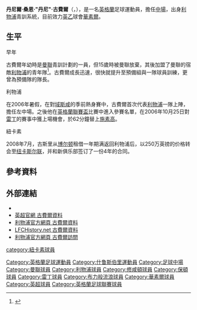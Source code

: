 {{noteta|G1=EPL
|G2=liverpoolfc
|T=zh-hans:丹尼·格思里;zh-hk:丹尼·古費爾;zh-tw:丹尼·格思里;
|1=zh-hans:格思里;zh-hk:古費爾;zh-tw:格思里;
|2=zh-hans:肖恩;zh-hk:桑恩;zh-tw:肖恩;
}}
{{Infobox football biography 2
| playername = 丹尼·古費爾<br>''Danny Guthrie''
| image = [[File:Danny_Guthrie_v_Ipswich.jpg|150px]]
| fullname = 丹尼爾·桑恩·古費爾<br> Daniel Sean Guthrie
| height = {{height|ft=5|in=7}}
| dateofbirth = {{birth date and age|1987|4|18}}
| cityofbirth = [[舒茲伯利|舒茲伯利]]
| countryofbirth = [[英格蘭|英格蘭]]
| currentclub = [[沃爾索爾足球俱樂部|華素爾]]
| clubnumber = 16
| position = [[中場|中場]]
| youthyears1 = 2000−2002
| youthclubs1 = [[曼聯|曼聯]]
| youthyears2 = 2002−2005
| youthclubs2 = [[利物浦足球俱乐部|利物浦]]
| years1 = 2005−2008
| clubs1 = [[利物浦足球俱乐部|利物浦]]
| caps1 = 3
| goals1 = 0
| years2 = 2007
| clubs2 = → [[修咸頓足球會|修咸頓]]
| caps2 = 10
| goals2 = 0
| years3 = 2007−2008
| clubs3 = → [[保頓足球會|保頓]]
| caps3 = 25
| goals3 = 0
| years4 = 2008−2012
| clubs4 = [[纽卡斯尔联足球俱乐部|纽卡斯尔联]]
| caps4 = 92
| goals4 = 7
| years5 = 2012−2015
| clubs5 = [[雷丁足球俱乐部|雷丁]]
| caps5 = 54
| goals5 = 5
| years6 = 2015−2017
| clubs6 = [[布莱克本流浪者足球俱乐部|布力般流浪]]
| caps6 = 40
| goals6 = 1
| years7 = 2018
| clubs7 = 米特拉庫卡
| caps7 = 30
| goals7 = 2
| years8 = 2019−
| clubs8 = [[沃爾索爾足球俱樂部|華素爾]]
| caps8 = 35
| goals8 = 1
| nationalyears1 = 2002-2003
| nationalteam1 = [[英格蘭16歲以下足球代表隊|英格蘭U16]]
| nationalcaps1 = 4
| nationalgoals1 = 0
| club-update = 2021年1月11日 (一) 08:13 (UTC)
| nationalteam-update = 2014年9月22日 (一) 08:13 (UTC)
}}
'''丹尼爾·桑恩·"丹尼"·古費爾'''（{{lang-en|'''Daniel Sean "Danny" Guthrie'''}}，{{bd|1987年|4月18日|catIDx=Guthrie, Danny}}），是一名[[英格蘭|英格蘭]]足球運動員，擔任[[中場|中場]]，出身[[利物浦足球俱乐部|利物浦]]青訓系統，目前效力[[英乙|英乙]]球會[[沃爾索爾足球俱樂部|華素爾]]。

==生平==
;早年
古費爾年幼時是[[曼聯|曼聯]]青訓計劃的一員，但15歲時被曼聯放棄，其後加盟了曼聯的宿敵[[利物浦足球會|利物浦]]的青年隊<ref name="lfctv">{{Cite web |url=http://www.liverpoolfc.tv/team/squad/guthrie/ |title=利物浦官方網頁 古費爾資料 |accessdate=2008-07-06 |archive-date=2008-07-05 |archive-url=https://web.archive.org/web/20080705163446/http://www.liverpoolfc.tv/team/squad/guthrie/ |dead-url=no }}</ref>。古費爾成長迅速，很快就提升至預備組與一隊球員訓練，更曾為預備隊的隊長。

;利物浦
在2006年暑假，在對[[域斯咸|域斯咸]]的季前熱身賽中，古費爾首次代表[[利物浦足球會|利物浦]]一隊上陣，擔任左中場。之後他在[[英格蘭聯賽盃|英格蘭聯賽盃]]比賽中進入參賽名單，在2006年10月25日對[[雷丁足球俱樂部|雷丁]]的賽事中獲上場機會，於62分鐘替上[[施素高|施素高]]。

;紐卡素
2008年7月，古斯里从[[博尔顿足球俱乐部|博尔顿]]租借一年期满返回利物浦后，以250万英镑的价格转会至[[纽卡斯尔联足球俱乐部|纽卡斯尔联]]，并和新俱乐部签订了一份4年的合同。

==參考資料==
{{reflist}}

==外部連結==
*{{Soccerbase|id=45194|name=古費爾}}
*[https://web.archive.org/web/20070303044545/http://www.premierleague.com/fapl.rac?command=forwardOnly&nextPage=enPlayerProfile&playerId=299577 英超官網 古費爾資料]
*[https://web.archive.org/web/20080705163446/http://www.liverpoolfc.tv/team/squad/guthrie/ 利物浦官方網頁 古費爾資料]
*[http://www.lfchistory.net/player_profile.asp?player_id=1166 LFCHistory.net 古費爾資料]{{Wayback|url=http://www.lfchistory.net/player_profile.asp?player_id=1166 |date=20071029222055 }}
*[http://www.liverpoolfc.tv/news/drilldown/N154013061108-0955.htm 利物浦官方網頁 古費爾訪問]

{{DEFAULTSORT:Guthrie, Danny}}
[[Category:英格蘭足球運動員|Category:英格蘭足球運動員]]
[[Category:什鲁斯伯里運動員|Category:什鲁斯伯里運動員]]
[[Category:足球中場|Category:足球中場]]
[[Category:曼聯球員|Category:曼聯球員]]
[[Category:利物浦球員|Category:利物浦球員]]
[[Category:修咸頓球員|Category:修咸頓球員]]
[[category:紐卡素球員|category:紐卡素球員]]
[[Category:保頓球員|Category:保頓球員]]
[[Category:雷丁球員|Category:雷丁球員]]
[[Category:布力般流浪球員|Category:布力般流浪球員]] 
[[Category:華素爾球員|Category:華素爾球員]] 
[[Category:英超球員|Category:英超球員]]
[[Category:英格蘭足球聯賽球員|Category:英格蘭足球聯賽球員]]